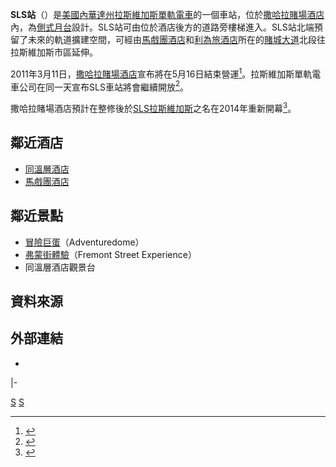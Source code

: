 {{Station Infobox
|Station Name = SLS站
|Engname = SLS Station
|Linecolor1 = #3653f9
|Image = MonorailAtSahara.JPG
|Caption = 即將駛入SLS站的一列單軌電車
|Location = 拉斯維加斯大道南2535號
|Type = 高架車站
|Line = [[拉斯維加斯單軌電車|拉斯維加斯單軌電車]]
|Open = 2004年7月15日<ref name="July 15, 2004">{{cite news | last =Curran | first =Stephen | title =Las Vegas Monorail goes public | work =Las Vegas Sun | url =http://www.lasvegassun.com/news/2004/jul/15/las-vegas-monorail-goes-public/ | date =2004-07-15 | accessdate =2010-12-17 | archive-date =2011-06-14 | archive-url =https://web.archive.org/web/20110614103906/http://www.lasvegassun.com/news/2004/jul/15/las-vegas-monorail-goes-public/ | dead-url =no }}</ref>
|Platform = 側式月台
|ADA = yes
}}

'''SLS站'''（{{lang-en|SLS station}}）是[[美國|美國]][[內華達州|內華達州]][[拉斯維加斯單軌電車|拉斯維加斯單軌電車]]的一個車站，位於[[SLS拉斯維加斯|撒哈拉賭場酒店]]內，為[[側式月台|側式月台]]設計。SLS站可由位於酒店後方的道路旁樓梯進入。SLS站北端預留了未來的軌道擴建空間，可經由[[馬戲團酒店|馬戲團酒店]]和[[利為旅酒店|利為旅酒店]]所在的[[賭城大道|賭城大道]]北段往拉斯維加斯市區延伸。

2011年3月11日，[[SLS拉斯維加斯|撒哈拉賭場酒店]]宣布將在5月16日結束營運<ref>{{cite news|url=http://www.lasvegassun.com/news/2011/mar/11/sahara-hotel-casino-close-may-16/|title=Sahara's closure on May 16 will mark 'the end of an era'|work=Las Vegas Sun|date=2011-03-11|accessdate=2011-03-23|archive-date=2011-03-15|archive-url=https://web.archive.org/web/20110315075159/http://www.lasvegassun.com/news/2011/mar/11/sahara-hotel-casino-close-may-16/|dead-url=no}}</ref>。拉斯維加斯單軌電車公司在同一天宣布SLS車站將會繼續開放<ref>{{cite news|url=http://www.lasvegassun.com/news/2011/mar/11/saharas-closure-could-hurt-monorail-station-will-s/|title=Sahara's closure could hurt monorail, but station will stay open|work=Las Vegas Sun|date=2011-03-11|accessdate=2011-03-23|archive-date=2011-03-17|archive-url=https://web.archive.org/web/20110317010140/http://www.lasvegassun.com/news/2011/mar/11/saharas-closure-could-hurt-monorail-station-will-s/|dead-url=no}}</ref>。

撒哈拉賭場酒店預計在整修後於[[SLS拉斯維加斯|SLS拉斯維加斯]]之名在2014年重新開幕<ref>{{cite news| url=http://www.washingtonpost.com/business/owners-secure-300-million-to-redevelop-sahara-on-vegas-strip-casino-will-be-renamed-sls/2012/05/01/gIQAPx3buT_story.html| title=Owners Secure 300 Million to Redevelop Sahara on Vegas Strip Casino will be Renamed SLS| work=Washington Post| date=May 1, 2012| 5=}}{{Dead link}}</ref>。

== 鄰近酒店 ==
*[[同溫層酒店|同溫層酒店]]
*[[馬戲團酒店|馬戲團酒店]]

== 鄰近景點 ==
*[[冒險巨蛋|冒險巨蛋]]（Adventuredome）
*[[弗蒙街體驗|弗蒙街體驗]]（Fremont Street Experience）
*同溫層酒店觀景台

== 資料來源 ==
{{Reflist}}

== 外部連結 ==
* {{Official website|www.lvmonorail.com|拉斯維加斯單軌電車車官方網站}}

{{start rail box|拉斯維加斯單軌電車}}
{{terminus}}
{{s-line|[[拉斯維加斯單軌電車|拉斯維加斯單軌電車]]||#3653f9}}
{{s-inop|[[西門站_(拉斯維加斯)|西門]]|[[美高梅大酒店站|美高梅大酒店]]方向}}
|-
{{s-end}}

{{Las Vegas Monorail Navbox}}

[[Category:拉斯維加斯單軌電車車站|S]]
[[Category:2004年啟用的鐵路車站|S]]